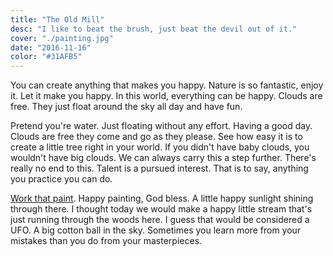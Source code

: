 ```yaml
---
title: "The Old Mill"
desc: "I like to beat the brush, just beat the devil out of it."
cover: "./painting.jpg"
date: "2016-11-16"
color: "#31AFB5"
---
```


You can create anything that makes you happy. Nature is so fantastic, enjoy it. Let it make you happy. In this world, everything can be happy. Clouds are free. They just float around the sky all day and have fun.  

Pretend you're water. Just floating without any effort. Having a good day. Clouds are free they come and go as they please. See how easy it is to create a little tree right in your world. If you didn't have baby clouds, you wouldn't have big clouds. We can always carry this a step further. There's really no end to this. Talent is a pursued interest. That is to say, anything you practice you can do.  

[Work that paint](#). Happy painting, God bless. A little happy sunlight shining through there. I thought today we would make a happy little stream that's just running through the woods here. I guess that would be considered a UFO. A big cotton ball in the sky. Sometimes you learn more from your mistakes than you do from your masterpieces.  
